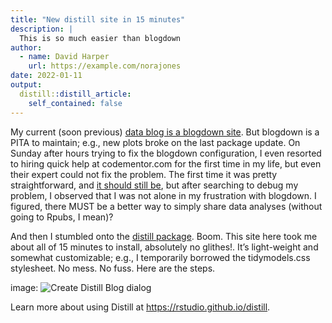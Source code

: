```yaml
---
title: "New distill site in 15 minutes"
description: |
  This is so much easier than blogdown
author:
  - name: David Harper
    url: https://example.com/norajones
date: 2022-01-11
output:
  distill::distill_article:
    self_contained: false
---
```


My current (soon previous) [data blog is a blogdown site](https://www.davidsdatablog.com/). But blogdown is a PITA to maintain; e.g., new plots broke on the last package update. On Sunday after hours trying to fix the blogdown configuration, I even resorted to hiring quick help at codementor.com for the first time in my life, but even their expert could not fix the problem. The first time it was pretty straightforward, and [it should still be](https://www.apreshill.com/blog/2020-12-new-year-new-blogdown/), but after searching to debug my problem, I observed that I was not alone in my frustration with blogdown. I figured, there MUST be a better way to simply share data analyses (without going to Rpubs, I mean)?

And then I stumbled onto the [distill package](https://pkgs.rstudio.com/distill/). Boom. This site here took me about all of 15 minutes to install, absolutely no glithes!. It's light-weight and somewhat customizable; e.g., I temporarily borrowed the tidymodels.css stylesheet. No mess. No fuss. Here are the steps.

image: ![Create Distill Blog dialog](new-project-distill-blog.png)



Learn more about using Distill at <https://rstudio.github.io/distill>.


